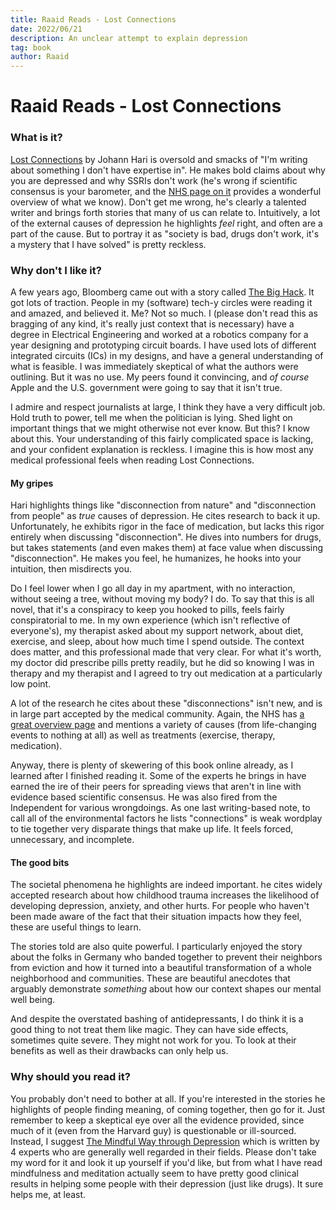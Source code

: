 ```yaml
---
title: Raaid Reads - Lost Connections
date: 2022/06/21
description: An unclear attempt to explain depression
tag: book
author: Raaid
---
```


# Raaid Reads - Lost Connections

### What is it?

[Lost Connections](https://www.goodreads.com/book/show/34921573-lost-connections) by Johann Hari is oversold and smacks of "I'm writing about something I don't have expertise in". He makes bold claims about why you are depressed and why SSRIs don't work (he's wrong if scientific consensus is your barometer, and the [NHS page on it](https://www.nhs.uk/mental-health/talking-therapies-medicine-treatments/medicines-and-psychiatry/antidepressants/overview/) provides a wonderful overview of what we know). Don't get me wrong, he's clearly a talented writer and brings forth stories that many of us can relate to. Intuitively, a lot of the external causes of depression he highlights _feel_ right, and often are a part of the cause. But to portray it as "society is bad, drugs don't work, it's a mystery that I have solved" is pretty reckless.

### Why don't I like it?

A few years ago, Bloomberg came out with a story called [The Big Hack](https://www.bloomberg.com/news/features/2018-10-04/the-big-hack-how-china-used-a-tiny-chip-to-infiltrate-america-s-top-companies). It got lots of traction. People in my (software) tech-y circles were reading it and amazed, and believed it. Me? Not so much. I (please don't read this as bragging of any kind, it's really just context that is necessary) have a degree in Electrical Engineering and worked at a robotics company for a year designing and prototyping circuit boards. I have used lots of different integrated circuits (ICs) in my designs, and have a general understanding of what is feasible. I was immediately skeptical of what the authors were outlining. But it was no use. My peers found it convincing, and _of course_ Apple and the U.S. government were going to say that it isn't true.

I admire and respect journalists at large, I think they have a very difficult job. Hold truth to power, tell me when the politician is lying. Shed light on important things that we might otherwise not ever know. But this? I know about this. Your understanding of this fairly complicated space is lacking, and your confident explanation is reckless. I imagine this is how most any medical professional feels when reading Lost Connections.

#### My gripes

Hari highlights things like "disconnection from nature" and "disconnection from people" as _true_ causes of depression. He cites research to back it up. Unfortunately, he exhibits rigor in the face of medication, but lacks this rigor entirely when discussing "disconnection". He dives into numbers for drugs, but takes statements (and even makes them) at face value when discussing "disconnection". He makes you feel, he humanizes, he hooks into your intuition, then misdirects you.

Do I feel lower when I go all day in my apartment, with no interaction, without seeing a tree, without moving my body? I do. To say that this is all novel, that it's a conspiracy to keep you hooked to pills, feels fairly conspiratorial to me. In my own experience (which isn't reflective of everyone's), my therapist asked about my support network, about diet, exercise, and sleep, about how much time I spend outside. The context does matter, and this professional made that very clear. For what it's worth, my doctor did prescribe pills pretty readily, but he did so knowing I was in therapy and my therapist and I agreed to try out medication at a particularly low point.

A lot of the research he cites about these "disconnections" isn't new, and is in large part accepted by the medical community. Again, the NHS has [a great overview page](https://www.nhs.uk/mental-health/conditions/clinical-depression/overview/) and mentions a variety of causes (from life-changing events to nothing at all) as well as treatments (exercise, therapy, medication).

Anyway, there is plenty of skewering of this book online already, as I learned after I finished reading it. Some of the experts he brings in have earned the ire of their peers for spreading views that aren't in line with evidence based scientific consensus. He was also fired from the Independent for various wrongdoings. As one last writing-based note, to call all of the environmental factors he lists "connections" is weak wordplay to tie together very disparate things that make up life. It feels forced, unnecessary, and incomplete.

#### The good bits

The societal phenomena he highlights are indeed important. he cites widely accepted research about how childhood trauma increases the likelihood of developing depression, anxiety, and other hurts. For people who haven't been made aware of the fact that their situation impacts how they feel, these are useful things to learn.

The stories told are also quite powerful. I particularly enjoyed the story about the folks in Germany who banded together to prevent their neighbors from eviction and how it turned into a beautiful transformation of a whole neighborhood and communities. These are beautiful anecdotes that arguably demonstrate _something_ about how our context shapes our mental well being.

And despite the overstated bashing of antidepressants, I do think it is a good thing to not treat them like magic. They can have side effects, sometimes quite severe. They might not work for you. To look at their benefits as well as their drawbacks can only help us.

### Why should you read it?

You probably don't need to bother at all. If you're interested in the stories he highlights of people finding meaning, of coming together, then go for it. Just remember to keep a skeptical eye over all the evidence provided, since much of it (even from the Harvard guy) is questionable or ill-sourced. Instead, I suggest [The Mindful Way through Depression](https://www.goodreads.com/en/book/show/112588.The_Mindful_Way_through_Depression) which is written by 4 experts who are generally well regarded in their fields. Please don't take my word for it and look it up yourself if you'd like, but from what I have read mindfulness and meditation actually seem to have pretty good clinical results in helping some people with their depression (just like drugs). It sure helps me, at least.
